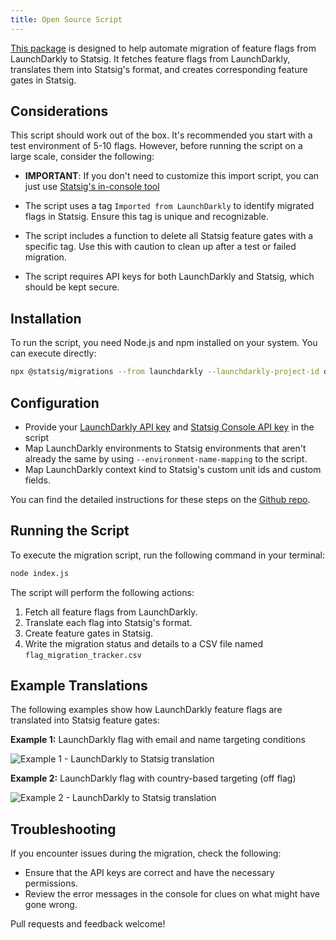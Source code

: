 ```yaml
---
title: Open Source Script
---
```


[This package](https://github.com/statsig-io/migrations) is designed to help automate migration of feature flags from LaunchDarkly to Statsig. It fetches feature flags from LaunchDarkly, translates them into Statsig's format, and creates corresponding feature gates in Statsig.

## Considerations

This script should work out of the box. It's recommended you start with a test environment of 5-10 flags. However, before running the script on a large scale, consider the following:

- **IMPORTANT**: If you don't need to customize this import script, you can just use [Statsig's in-console tool](/guides/ui-based-tool)

- The script uses a tag `Imported from LaunchDarkly` to identify migrated flags in Statsig. Ensure this tag is unique and recognizable.
- The script includes a function to delete all Statsig feature gates with a specific tag. Use this with caution to clean up after a test or failed migration.
- The script requires API keys for both LaunchDarkly and Statsig, which should be kept secure.

## Installation

To run the script, you need Node.js and npm installed on your system. You can execute directly:

```bash
npx @statsig/migrations --from launchdarkly --launchdarkly-project-id default <more-arguments>
```

## Configuration

- Provide your [LaunchDarkly API key](https://docs.launchdarkly.com/home/account/api) and [Statsig Console API key](https://docs.statsig.com/console-api/introduction) in the script
- Map LaunchDarkly environments to Statsig environments that aren't already the same by using `--environment-name-mapping` to the script.
- Map LaunchDarkly context kind to Statsig's custom unit ids and custom fields.

You can find the detailed instructions for these steps on the [Github repo](https://github.com/statsig-io/migrations).

## Running the Script

To execute the migration script, run the following command in your terminal:

```bash
node index.js
```

The script will perform the following actions:

1. Fetch all feature flags from LaunchDarkly.
2. Translate each flag into Statsig's format.
3. Create feature gates in Statsig.
4. Write the migration status and details to a CSV file named `flag_migration_tracker.csv`

## Example Translations

The following examples show how LaunchDarkly feature flags are translated into Statsig feature gates:

**Example 1:** LaunchDarkly flag with email and name targeting conditions

![Example 1 - LaunchDarkly to Statsig translation](/images/tutorials/migration-launchdarkly/open-source/example-translation-1.png)

**Example 2:** LaunchDarkly flag with country-based targeting (off flag)

![Example 2 - LaunchDarkly to Statsig translation](/images/tutorials/migration-launchdarkly/open-source/example-translation-2.png)

## Troubleshooting

If you encounter issues during the migration, check the following:

- Ensure that the API keys are correct and have the necessary permissions.
- Review the error messages in the console for clues on what might have gone wrong.

Pull requests and feedback welcome!
